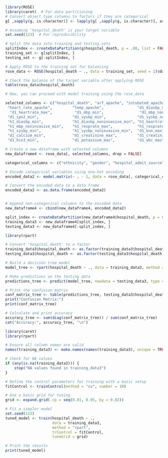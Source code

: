 ```r
library(ROSE)
library(caret)  # For data partitioning
# Convert object type columns to factors if they are categorical
g[ ,sapply(g, is.character)] <- lapply(g[ ,sapply(g, is.character)], as.factor)

# Assuming 'hospital_death' is your target variable
set.seed(123)  # For reproducibility

# Split the data into training and testing sets
splitIndex <- createDataPartition(g$hospital_death, p = .80, list = FALSE, times = 1)
training_set <- g[splitIndex, ]
testing_set <- g[-splitIndex, ]

# Apply ROSE to the training set for balancing
rose_data <- ROSE(hospital_death ~ ., data = training_set, seed = 1)$data

# Check the balance of the target variable after applying ROSE
table(rose_data$hospital_death)

# Now, you can proceed with model training using the rose_data

```



```r
selected_columns <- c("hospital_death", "arf_apache", "intubated_apache", "ventilated_apache", "aids", "cirrhosis", "diabetes_mellitus", "hepatic_failure", "immunosuppression", "leukemia", "lymphoma", "solid_tumor_with_metastasis",  "elective_surgery", "apache_post_operative",
 "heart_rate_apache",         "temp_apache",               "d1_diasbp_min",             "d1_diasbp_noninvasive_min",
  "d1_heartrate_max",          "d1_mbp_min",                "d1_mbp_noninvasive_min",    "d1_resprate_max",          
 "d1_spo2_min",               "d1_sysbp_min",              "d1_sysbp_noninvasive_min",  "d1_temp_min",              
 "h1_diasbp_min",             "h1_diasbp_noninvasive_min", "h1_heartrate_max",          "h1_mbp_min",               
 "h1_mbp_noninvasive_min",    "h1_resprate_max",           "h1_resprate_min",           "h1_spo2_min",              
 "h1_sysbp_min",              "h1_sysbp_noninvasive_min",  "d1_bun_max",                "d1_bun_min",               
 "d1_calcium_min",            "d1_creatinine_max",         "d1_creatinine_min",         "d1_hco3_max",              
 "d1_hco3_min",               "d1_potassium_max",          "d1_wbc_max",                "d1_wbc_min", "map_apache", "bmi",  "gcs_eyes_apache", "gcs_motor_apache", "gcs_unable_apache", "gcs_verbal_apache"  )

# Create a new dataframe with selected columns
new_dataframe4 <- rose_data[, selected_columns, drop = FALSE]
```

```r

categorical_columns <- c("ethnicity", "gender", "hospital_admit_source", "icu_admit_source", "apache_3j_bodysystem", "apache_2_bodysystem", "icu_stay_type", "icu_type")

# Encode categorical variables using one-hot encoding
encoded_data2 <- model.matrix(~ . - 1, data = rose_data[, categorical_columns])

# Convert the encoded data to a data frame
encoded_data2 <- as.data.frame(encoded_data2)


# Append non-categorical columns to the encoded data
new_dataframe4 <- cbind(new_dataframe4, encoded_data2)
```

```r
split_index <- createDataPartition(new_dataframe4$hospital_death, p = 0.8, list = FALSE)
training_data3 <- new_dataframe4[split_index, ]
testing_data3 <- new_dataframe4[-split_index, ]

```


```r

library(rpart)

# Convert 'hospital_death' to a factor
training_data3$hospital_death <- as.factor(training_data3$hospital_death)
testing_data3$hospital_death <- as.factor(testing_data3$hospital_death)

# Build a decision tree model
model_tree <- rpart(hospital_death ~ ., data = training_data3, method = "class")

# Make predictions on the testing data
predictions_tree <- predict(model_tree, newdata = testing_data3, type = "class")

# Print the confusion matrix
conf_matrix_tree <- table(predictions_tree, testing_data3$hospital_death)
print("Confusion Matrix:")
print(conf_matrix_tree)

# Calculate and print accuracy
accuracy_tree <- sum(diag(conf_matrix_tree)) / sum(conf_matrix_tree)
cat("Accuracy:", accuracy_tree, "\n")

```




```r
library(caret)
library(rpart)

# Ensure all column names are valid
names(training_data3) <- make.names(names(training_data3), unique = TRUE)

# Check for NA values
if (any(is.na(training_data3))) {
    stop("NA values found in training_data3")
}

# Define the control parameters for training with a basic setup
fitControl <- trainControl(method = "cv", number = 10)

# Use a basic grid for tuning
grid <- expand.grid(.cp = seq(0.01, 0.05, by = 0.02))

# Fit a simpler model
set.seed(123)
tuned_model <- train(hospital_death ~ ., 
                     data = training_data3, 
                     method = "rpart",
                     trControl = fitControl,
                     tuneGrid = grid)

# Print the results
print(tuned_model)


```
